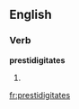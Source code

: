 ==English==

===Verb===
'''prestidigitates'''

# {{third-person singular of|[[prestidigitate]]}}

[[fr:prestidigitates]]